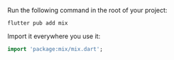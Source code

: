 Run the following command in the root of your project:

```
flutter pub add mix
```

Import it everywhere you use it:

```dart
import 'package:mix/mix.dart';
```